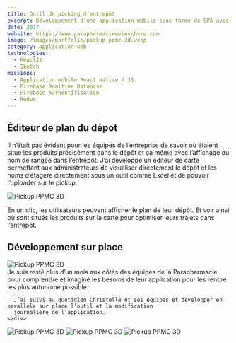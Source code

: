 ```yaml
---
title: Outil de picking d’entrepôt
excerpt: Développement d'une application mobile sous forme de SPA avec ReactJS et Redux permettant à tous les employés d'optimiser la récupération des produits dans les différents entrepôts et le traitement de l'expédition des commandes du site.
date: 2017
website: https://www.parapharmaciemoinschere.com
image: /images/portfolio/pickup-ppmc-3d.webp
category: application-web
technologies:
  - ReactJS
  - Sketch
missions:
  - Application mobile React Native / JS
  - Firebase Realtime Database
  - Firebase Authentification
  - Redux
---
```


## Éditeur de plan du dépot

<div className="md:flex gap-8 items-center mb-4">
   Il n’était pas évident pour les équipes de l’entreprise de savoir où étaient situé les produits précisément dans le dépôt et ça même avec l’affichage du nom de rangée dans l’entrepôt. J’ai développé un éditeur de carte permettant aux administrateurs de visualiser directement le dépôt et les noms d’étagère directement sous un outil comme Excel et de pouvoir l’uploader sur le pickup.

  <Image
    src="/images/portfolio/content/pickup.ppmc_.team_iPhone-X-2-e1534431053919-1024x473-1.webp"
    alt="Pickup PPMC 3D"
    width={500}
    height={230}
  />
</div>

En un clic, les utilisateurs peuvent afficher le plan de leur dépôt. Et voir ainsi où sont situés les produits sur la carte pour optimiser leurs trajets dans l’entrepôt.

## Développement sur place

  <div className="md:flex gap-8 items-center mb-4">
    <Image
      src="/images/portfolio/content/47581684_375015543074258_5926279397010239616_n.webp"
      alt="Pickup PPMC 3D"
      width={295}
      height={295}
    />
    <div>
      Je suis resté plus d’un mois aux côtés des équipes de la Parapharmacie pour comprendre et imaginé les besoins de
      leur application pour les rendre les plus autonome possible.

      J’ai suivi au quotidien Christelle et ses équipes et développer en parallèle sur place l’outil et la modification
      journalière de l’application.
    </div>

  </div>

<div className='grid-cols-3 gap-4 md:grid'>
  <Image
    src='/images/portfolio/content/Mobile-Pickup-view-1.webp'
    alt='Pickup PPMC 3D'
    width={325}
    height={680}
  />
  <Image
    src='/images/portfolio/content/Mobile-Order-view.webp'
    alt='Pickup PPMC 3D'
    width={325}
    height={680}
  />
  <Image
    src='/images/portfolio/content/Mobile-Login-required.webp'
    alt='Pickup PPMC 3D'
    width={325}
    height={680}
  />
</div>
